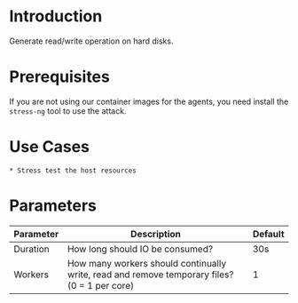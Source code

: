 # Introduction

Generate read/write operation on hard disks.

# Prerequisites

If you are not using our container images for the agents, you need install the `stress-ng` tool to use the attack.

# Use Cases

    * Stress test the host resources

# Parameters

| Parameter | Description                                                                                  | Default |
|-----------|----------------------------------------------------------------------------------------------|---------|
| Duration  | How long should IO be consumed?                                                              | 30s     |
| Workers   | How many workers should continually write, read and remove temporary files? (0 = 1 per core) | 1       |
